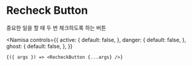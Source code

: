 # Recheck Button

중요한 일을 할 때 두 번 체크하도록 하는 버튼


<Namisa
    controls={{
        active: {
            default: false,
        },
        danger: {
            default: false,
        },
        ghost: {
            default: false,
        },
    }}
>
    {({ args }) => <RecheckButton {...args} />}
</Namisa>
